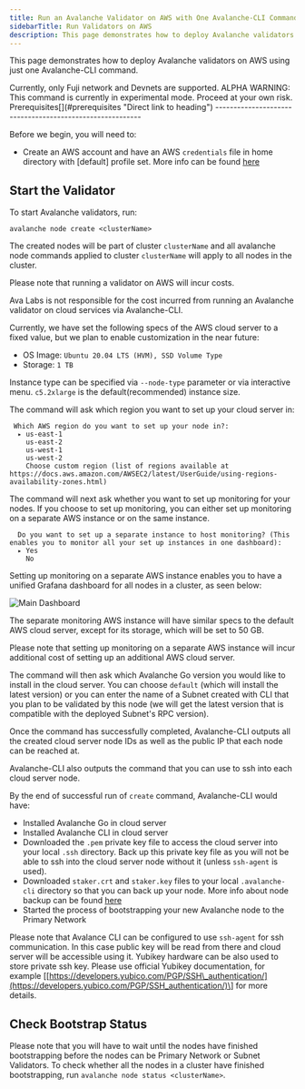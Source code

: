 ```yaml
---
title: Run an Avalanche Validator on AWS with One Avalanche-CLI Command
sidebarTitle: Run Validators on AWS
description: This page demonstrates how to deploy Avalanche validators on AWS using just one Avalanche-CLI command.
---
```

This page demonstrates how to deploy Avalanche validators on AWS using just one Avalanche-CLI command.


<Callout type="info">
Currently, only Fuji network and Devnets are supported.
</Callout>

<Callout type="warning">
ALPHA WARNING: This command is currently in experimental mode. Proceed at your own risk.
</Callout>
Prerequisites[​](#prerequisites "Direct link to heading")
---------------------------------------------------------

Before we begin, you will need to:

*   Create an AWS account and have an AWS `credentials` file in home directory with \[default\] profile set. More info can be found [here](https://docs.aws.amazon.com/sdkref/latest/guide/file-format.html#file-format-creds)

Start the Validator[​](#start-the-validator "Direct link to heading")
---------------------------------------------------------------------

To start Avalanche validators, run:

```
avalanche node create <clusterName>
```

The created nodes will be part of cluster `clusterName` and all avalanche node commands applied to cluster `clusterName` will apply to all nodes in the cluster.


<Callout type="info">
Please note that running a validator on AWS will incur costs.

Ava Labs is not responsible for the cost incurred from running an Avalanche validator on cloud services via Avalanche-CLI.
</Callout>

Currently, we have set the following specs of the AWS cloud server to a fixed value, but we plan to enable customization in the near future:

*   OS Image: `Ubuntu 20.04 LTS (HVM), SSD Volume Type`
*   Storage: `1 TB`

Instance type can be specified via `--node-type` parameter or via interactive menu. `c5.2xlarge` is the default(recommended) instance size.

The command will ask which region you want to set up your cloud server in:

```
 Which AWS region do you want to set up your node in?: 
  ▸ us-east-1
    us-east-2
    us-west-1
    us-west-2
    Choose custom region (list of regions available at https://docs.aws.amazon.com/AWSEC2/latest/UserGuide/using-regions-availability-zones.html)
```

The command will next ask whether you want to set up monitoring for your nodes. If you choose to set up monitoring, you can either set up monitoring on a separate AWS instance or on the same instance.

```
  Do you want to set up a separate instance to host monitoring? (This enables you to monitor all your set up instances in one dashboard): 
  ▸ Yes
    No
```

Setting up monitoring on a separate AWS instance enables you to have a unified Grafana dashboard for all nodes in a cluster, as seen below:

![Main Dashboard](/images/run-validators1.png)

The separate monitoring AWS instance will have similar specs to the default AWS cloud server, except for its storage, which will be set to 50 GB.

Please note that setting up monitoring on a separate AWS instance will incur additional cost of setting up an additional AWS cloud server.

The command will then ask which Avalanche Go version you would like to install in the cloud server. You can choose `default` (which will install the latest version) or you can enter the name of a Subnet created with CLI that you plan to be validated by this node (we will get the latest version that is compatible with the deployed Subnet's RPC version).

Once the command has successfully completed, Avalanche-CLI outputs all the created cloud server node IDs as well as the public IP that each node can be reached at.

Avalanche-CLI also outputs the command that you can use to ssh into each cloud server node.

By the end of successful run of `create` command, Avalanche-CLI would have:

*   Installed Avalanche Go in cloud server
*   Installed Avalanche CLI in cloud server
*   Downloaded the `.pem` private key file to access the cloud server into your local `.ssh` directory. Back up this private key file as you will not be able to ssh into the cloud server node without it (unless `ssh-agent` is used).
*   Downloaded `staker.crt` and `staker.key` files to your local `.avalanche-cli` directory so that you can back up your node. More info about node backup can be found [here](/nodes/maintain/backup-restore)
*   Started the process of bootstrapping your new Avalanche node to the Primary Network

Please note that Avalance CLI can be configured to use `ssh-agent` for ssh communication. In this case public key will be read from there and cloud server will be accessible using it. Yubikey hardware can be also used to store private ssh key. Please use official Yubikey documentation, for example \[[https://developers.yubico.com/PGP/SSH\_authentication/](https://developers.yubico.com/PGP/SSH_authentication/)\] for more details.

Check Bootstrap Status[​](#check-bootstrap-status "Direct link to heading")
---------------------------------------------------------------------------

Please note that you will have to wait until the nodes have finished bootstrapping before the nodes can be Primary Network or Subnet Validators. To check whether all the nodes in a cluster have finished bootstrapping, run `avalanche node status <clusterName>`.
